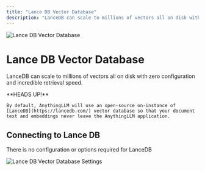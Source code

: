 ```yaml
---
title: "Lance DB Vector Database"
description: "LanceDB can scale to millions of vectors all on disk with zero configuration and incredible retrieval speed."
---
```



<Image
  src="/images/anythingllm-setup/vector-database-configuration/local/lancedb/header-image.png" 
  height={1080} 
  width={1920} 
  quality={100}
  alt="Lance DB Vector Database"
/>


# Lance DB Vector Database

LanceDB can scale to millions of vectors all on disk with zero configuration and incredible retrieval speed.

<Callout type="info" emoji="️💡">
  **HEADS UP!**

    By default, AnythingLLM will use an open-source on-instance of [LanceDB](https://lancedb.com/) vector database so that your document text and embeddings never leave the AnythingLLM application.
</Callout>


## Connecting to Lance DB

There is no configuration or options required for LanceDB

<Image
  src="/images/anythingllm-setup/vector-database-configuration/local/lancedb/lancedb-vectordb.png" 
  height={1080} 
  width={1920} 
  quality={100}
  alt="Lance DB Vector Database Settings"
/>
